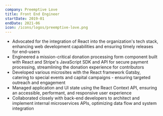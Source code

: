 ```yaml
---
company: Preemptive Love
title: Front End Engineer
startDate: 2019-01
endDate: 2021-06
icon: /icons/logos/preemptive-love.png
---
```


- Advocated for the integration of React into the organization's tech stack, enhancing web development capabilities and ensuring timely releases for end-users
- Engineered a mission-critical donation processing form component built with React and Stripe's JavaScript SDK and API for secure payment processing, streamlining the donation experience for contributors
- Developed various microsites with the React framework Gatsby, catering to special events and capital campaigns - ensuring targeted outreach and engagement
- Managed application and UI state using the React Context API, ensuring an accessible, performant, and responsive user experience
- Collaborated closely with back-end developers to architect and implement internal microservices APIs, optimizing data flow and system integration
